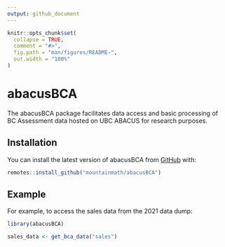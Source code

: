 ```yaml
---
output: github_document
---
```


<!-- README.md is generated from README.Rmd. Please edit that file -->

```r
knitr::opts_chunk$set(
  collapse = TRUE,
  comment = "#>",
  fig.path = "man/figures/README-",
  out.width = "100%"
)
```

# abacusBCA

<!-- badges: start -->
<!-- badges: end -->

The abacusBCA package facilitates data access and basic processing of BC Assessment data hosted on UBC ABACUS for research purposes.

## Installation

You can install the latest version of abacusBCA from [GitHub](https://CRAN.R-project.org) with:

``` r
remotes::install_github("mountainmath/abacusBCA")
```

## Example

For example, to access the sales data from the 2021 data dump:

```r
library(abacusBCA)

sales_data <- get_bca_data("sales")
```


